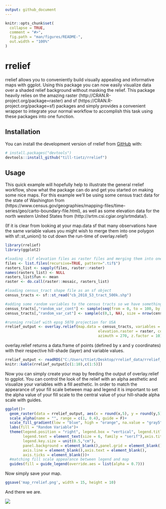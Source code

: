 ```yaml
---
output: github_document
---
```


<!-- README.md is generated from README.Rmd. Please edit that file -->

```r
knitr::opts_chunk$set(
  collapse = TRUE,
  comment = "#>",
  fig.path = "man/figures/README-",
  out.width = "100%"
)
```

# rrelief

<!-- badges: start -->
<!-- badges: end -->

rrelief allows you to conveniently build visually appealing and informative maps with ggplot.
Using this package you can now easily visualize data over a shaded relief background without 
masking the relief.
This package heavily relies on the amazing raster (http://CRAN.R-project.org/package=raster) and
sf (https://CRAN.R-project.org/package=sf) packages and simply provides a convenient wrapper 
to integrate your normal workflow to accomplish this task using these packages into one function.

## Installation

You can install the development version of rrelief from [GitHub](https://github.com/) with:

``` r
# install.packages("devtools")
devtools::install_github("till-tietz/rrelief")
```
## Usage

This quick example will hopefully help to illustrate the general rrelief workflow, show what the package can do 
and get you started on making some nice maps. 
For this example we'll be using some census tract data for the state of Washington from (https://www.census.gov/geographies/mapping-files/time-series/geo/carto-boundary-file.html),
as well as some elevation data for the north western United States from 
(http://srtm.csi.cgiar.org/srtmdata/).

(If it is clear from looking at your map.data sf that many observations have the same variable values you might wish to merge them into one polygon
with sf::st_union() to cut down the run-time of overlay.relief)


```r
library(rrelief)
library(ggplot2)

#loading .tif elevation files as raster files and merging them into one raster 
files <- list.files(recursive=TRUE, pattern=".tif$")
rasters_list <- sapply(files, raster::raster)
names(rasters_list) <- NULL
rasters_list$fun <- mean
raster <- do.call(raster::mosaic, rasters_list)

#loading census_tract shape file as an sf object
census_tracts <- sf::st_read("cb_2018_53_tract_500k.shp")

#adding some random variables to the census tracts so we have something to map
census_tracts[,"random_var_cont"] <- sample(seq(from = 0, to = 100, by = 0.01), size = nrow(census_tracts), replace = TRUE)
census_tracts[,"random_var_cat"] <- sample(c(0,1, NA), size = nrow(census_tracts), replace = TRUE)

#running rrelief with epsg 5070 projection for USA 
rrelief_output <- overlay.relief(map.data = census_tracts, variables = c("random_var_cont", "random_var_cat"),
                                          elevation.raster = raster, coordinate.system = 5070, altitude = 45,
                                          azimuth = 270, z.factor = 10)

```

overlay.relief returns a data.frame of points (defined by x and y coordinates) with their respective hill-shade (layer) and variable values. 

```r
rrelief_output <- readRDS("C:/Users/ttiet/Desktop/rrelief_data/rrelief_test_out.rds")
knitr::kable(rrelief_output[c(1:10),c(1:5)])
```

Now you can simply create your map by feeding the output of overlay.relief to ggplot. 
You can control the look of the relief with an alpha aesthetic and visualize your variables with a fill aesthetic.
In order to match the appearance of your fill scale between map and legend it is important to set the alpha value of your fill scale
to the central value of your hill-shade alpha scale with guides. 

```r

ggplot()+
  geom_raster(data = rrelief_output, aes(x = round(x,5), y = round(y,5), alpha = layer, fill = random_var_cont),interpolate = TRUE)+
  scale_alpha(name = "", range = c(1, 0.4), guide = F)+
  scale_fill_gradient(low = "blue", high = "orange", na.value = "gray5")+
  labs(fill = "Random Variable")+
  theme(legend.position = "right", legend.box = "vertical", legend.title = element_text(size = 6, family = "serif"), 
        legend.text = element_text(size = 6, family = "serif"),axis.title = element_blank(),
        legend.key.size = unit(0.5,"cm"),
        panel.background = element_blank(),panel.grid = element_blank(),
        axis.line = element_blank(),axis.text = element_blank(),
        axis.ticks = element_blank())+
  #matching fill scale appearance between legend and map
  guides(fill = guide_legend(override.aes = list(alpha = 0.7)))
```

Now simply save your map. 

```r
ggsave('map_rrelief.png', width = 15, height = 10)
```
And there we are.

![](map.png)




